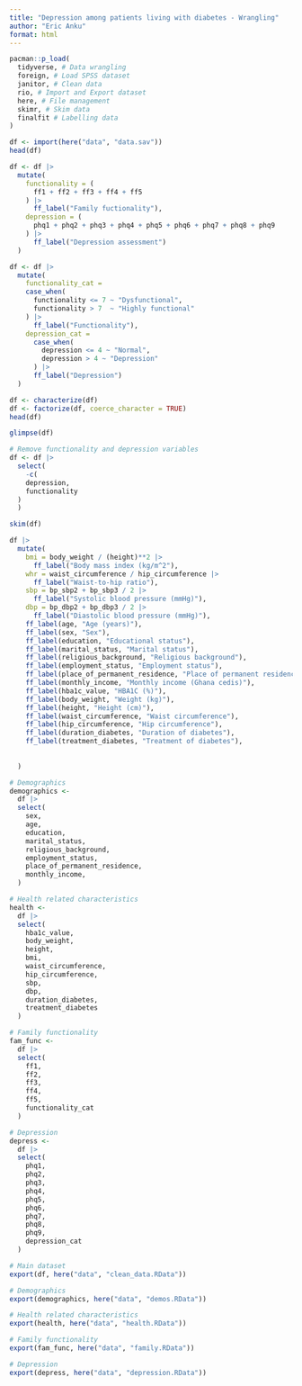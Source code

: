 ```yaml
---
title: "Depression among patients living with diabetes - Wrangling"
author: "Eric Anku"
format: html
---
```


```r
pacman::p_load(
  tidyverse, # Data wrangling
  foreign, # Load SPSS dataset
  janitor, # Clean data
  rio, # Import and Export dataset
  here, # File management
  skimr, # Skim data
  finalfit # Labelling data
)
```

```r
df <- import(here("data", "data.sav"))
head(df)
```

```r
df <- df |>
  mutate(
    functionality = (
      ff1 + ff2 + ff3 + ff4 + ff5
    ) |>
      ff_label("Family fuctionality"),
    depression = (
      phq1 + phq2 + phq3 + phq4 + phq5 + phq6 + phq7 + phq8 + phq9
    ) |>
      ff_label("Depression assessment")
  )
```

```r
df <- df |>
  mutate(
    functionality_cat = 
    case_when(
      functionality <= 7 ~ "Dysfunctional",
      functionality > 7  ~ "Highly functional"
    ) |>
      ff_label("Functionality"),
    depression_cat = 
      case_when(
        depression <= 4 ~ "Normal",
        depression > 4 ~ "Depression"
      ) |>
      ff_label("Depression")
  )
```


```r
df <- characterize(df)
df <- factorize(df, coerce_character = TRUE)
head(df)
```

```r
glimpse(df)
```
```r
# Remove functionality and depression variables
df <- df |>
  select(
    -c(
    depression,
    functionality
  )
  )
```

```r
skim(df)
```
```r
df |>
  mutate(
    bmi = body_weight / (height)**2 |>
      ff_label("Body mass index (kg/m^2"),
    whr = waist_circumference / hip_circumference |>
      ff_label("Waist-to-hip ratio"),
    sbp = bp_sbp2 + bp_sbp3 / 2 |>
      ff_label("Systolic blood pressure (mmHg)"),
    dbp = bp_dbp2 + bp_dbp3 / 2 |>
      ff_label("Diastolic blood pressure (mmHg)"),
    ff_label(age, "Age (years)"),
    ff_label(sex, "Sex"),
    ff_label(education, "Educational status"),
    ff_label(marital_status, "Marital status"),
    ff_label(religious_background, "Religious background"),
    ff_label(employment_status, "Employment status"),
    ff_label(place_of_permanent_residence, "Place of permanent residence"),
    ff_label(monthly_income, "Monthly income (Ghana cedis)"),
    ff_label(hba1c_value, "HBA1C (%)"),
    ff_label(body_weight, "Weight (kg)"),
    ff_label(height, "Height (cm)"),
    ff_label(waist_circumference, "Waist circumference"),
    ff_label(hip_circumference, "Hip circumference"),
    ff_label(duration_diabetes, "Duration of diabetes"),
    ff_label(treatment_diabetes, "Treatment of diabetes"),
    
    
  )
```
```r
# Demographics
demographics <- 
  df |>
  select(
    sex,
    age,
    education,
    marital_status,
    religious_background,
    employment_status,
    place_of_permanent_residence,
    monthly_income,
  )

# Health related characteristics
health <- 
  df |>
  select(
    hba1c_value,
    body_weight,
    height,
    bmi,
    waist_circumference,
    hip_circumference,
    sbp,
    dbp,
    duration_diabetes,
    treatment_diabetes
  )

# Family functionality
fam_func <- 
  df |>
  select(
    ff1,
    ff2,
    ff3,
    ff4,
    ff5,
    functionality_cat
  )

# Depression
depress <- 
  df |>
  select(
    phq1,
    phq2,
    phq3,
    phq4,
    phq5,
    phq6,
    phq7,
    phq8,
    phq9,
    depression_cat
  )
```

```r
# Main dataset
export(df, here("data", "clean_data.RData"))

# Demographics
export(demographics, here("data", "demos.RData"))

# Health related characteristics
export(health, here("data", "health.RData"))

# Family functionality
export(fam_func, here("data", "family.RData"))

# Depression
export(depress, here("data", "depression.RData"))
```

